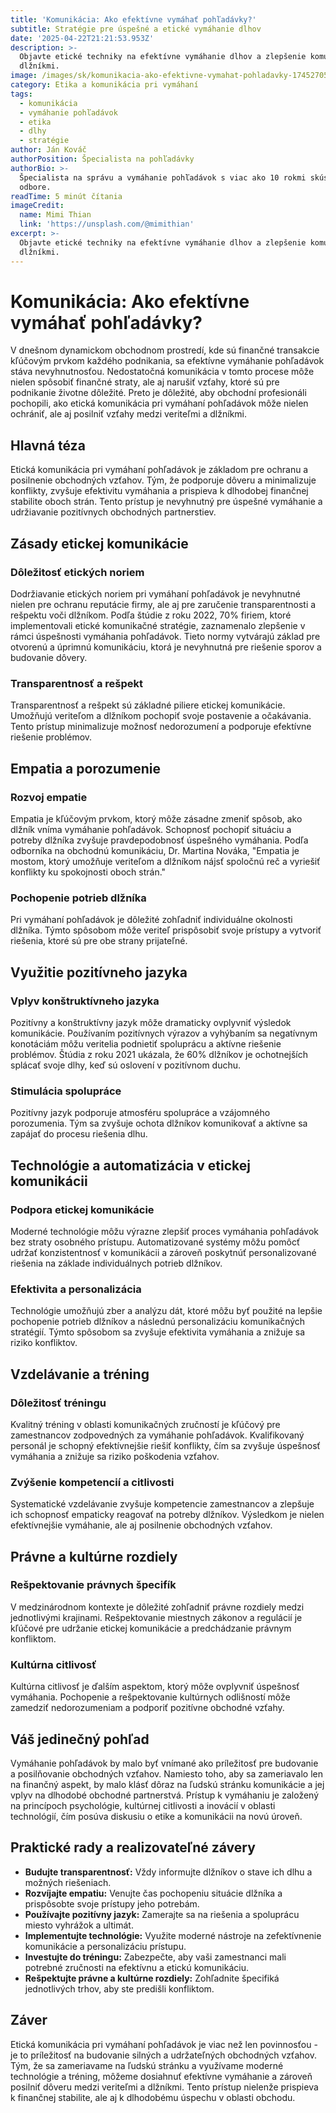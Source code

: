 ```yaml
---
title: 'Komunikácia: Ako efektívne vymáhať pohľadávky?'
subtitle: Stratégie pre úspešné a etické vymáhanie dlhov
date: '2025-04-22T21:21:53.953Z'
description: >-
  Objavte etické techniky na efektívne vymáhanie dlhov a zlepšenie komunikácie s
  dlžníkmi.
image: /images/sk/komunikacia-ako-efektivne-vymahat-pohladavky-1745270513744.jpg
category: Etika a komunikácia pri vymáhaní
tags:
  - komunikácia
  - vymáhanie pohľadávok
  - etika
  - dlhy
  - stratégie
author: Ján Kováč
authorPosition: Špecialista na pohľadávky
authorBio: >-
  Špecialista na správu a vymáhanie pohľadávok s viac ako 10 rokmi skúseností v
  odbore.
readTime: 5 minút čítania
imageCredit:
  name: Mimi Thian
  link: 'https://unsplash.com/@mimithian'
excerpt: >-
  Objavte etické techniky na efektívne vymáhanie dlhov a zlepšenie komunikácie s
  dlžníkmi.
---
```

# Komunikácia: Ako efektívne vymáhať pohľadávky?

V dnešnom dynamickom obchodnom prostredí, kde sú finančné transakcie kľúčovým prvkom každého podnikania, sa efektívne vymáhanie pohľadávok stáva nevyhnutnosťou. Nedostatočná komunikácia v tomto procese môže nielen spôsobiť finančné straty, ale aj narušiť vzťahy, ktoré sú pre podnikanie životne dôležité. Preto je dôležité, aby obchodní profesionáli pochopili, ako etická komunikácia pri vymáhaní pohľadávok môže nielen ochrániť, ale aj posilniť vzťahy medzi veriteľmi a dlžníkmi.

## Hlavná téza

Etická komunikácia pri vymáhaní pohľadávok je základom pre ochranu a posilnenie obchodných vzťahov. Tým, že podporuje dôveru a minimalizuje konflikty, zvyšuje efektivitu vymáhania a prispieva k dlhodobej finančnej stabilite oboch strán. Tento prístup je nevyhnutný pre úspešné vymáhanie a udržiavanie pozitívnych obchodných partnerstiev.

## Zásady etickej komunikácie

### Dôležitosť etických noriem

Dodržiavanie etických noriem pri vymáhaní pohľadávok je nevyhnutné nielen pre ochranu reputácie firmy, ale aj pre zaručenie transparentnosti a rešpektu voči dlžníkom. Podľa štúdie z roku 2022, 70% firiem, ktoré implementovali etické komunikačné stratégie, zaznamenalo zlepšenie v rámci úspešnosti vymáhania pohľadávok. Tieto normy vytvárajú základ pre otvorenú a úprimnú komunikáciu, ktorá je nevyhnutná pre riešenie sporov a budovanie dôvery.

### Transparentnosť a rešpekt

Transparentnosť a rešpekt sú základné piliere etickej komunikácie. Umožňujú veriteľom a dlžníkom pochopiť svoje postavenie a očakávania. Tento prístup minimalizuje možnosť nedorozumení a podporuje efektívne riešenie problémov.

## Empatia a porozumenie

### Rozvoj empatie

Empatia je kľúčovým prvkom, ktorý môže zásadne zmeniť spôsob, ako dlžník vníma vymáhanie pohľadávok. Schopnosť pochopiť situáciu a potreby dlžníka zvyšuje pravdepodobnosť úspešného vymáhania. Podľa odborníka na obchodnú komunikáciu, Dr. Martina Nováka, "Empatia je mostom, ktorý umožňuje veriteľom a dlžníkom nájsť spoločnú reč a vyriešiť konflikty ku spokojnosti oboch strán."

### Pochopenie potrieb dlžníka

Pri vymáhaní pohľadávok je dôležité zohľadniť individuálne okolnosti dlžníka. Týmto spôsobom môže veriteľ prispôsobiť svoje prístupy a vytvoriť riešenia, ktoré sú pre obe strany prijateľné.

## Využitie pozitívneho jazyka

### Vplyv konštruktívneho jazyka

Pozitívny a konštruktívny jazyk môže dramaticky ovplyvniť výsledok komunikácie. Používaním pozitívnych výrazov a vyhýbaním sa negatívnym konotáciám môžu veritelia podnietiť spoluprácu a aktívne riešenie problémov. Štúdia z roku 2021 ukázala, že 60% dlžníkov je ochotnejších splácať svoje dlhy, keď sú oslovení v pozitívnom duchu.

### Stimulácia spolupráce

Pozitívny jazyk podporuje atmosféru spolupráce a vzájomného porozumenia. Tým sa zvyšuje ochota dlžníkov komunikovať a aktívne sa zapájať do procesu riešenia dlhu.

## Technológie a automatizácia v etickej komunikácii

### Podpora etickej komunikácie

Moderné technológie môžu výrazne zlepšiť proces vymáhania pohľadávok bez straty osobného prístupu. Automatizované systémy môžu pomôcť udržať konzistentnosť v komunikácii a zároveň poskytnúť personalizované riešenia na základe individuálnych potrieb dlžníkov.

### Efektivita a personalizácia

Technológie umožňujú zber a analýzu dát, ktoré môžu byť použité na lepšie pochopenie potrieb dlžníkov a následnú personalizáciu komunikačných stratégií. Týmto spôsobom sa zvyšuje efektivita vymáhania a znižuje sa riziko konfliktov.

## Vzdelávanie a tréning

### Dôležitosť tréningu

Kvalitný tréning v oblasti komunikačných zručností je kľúčový pre zamestnancov zodpovedných za vymáhanie pohľadávok. Kvalifikovaný personál je schopný efektívnejšie riešiť konflikty, čím sa zvyšuje úspešnosť vymáhania a znižuje sa riziko poškodenia vzťahov.

### Zvýšenie kompetencií a citlivosti

Systematické vzdelávanie zvyšuje kompetencie zamestnancov a zlepšuje ich schopnosť empaticky reagovať na potreby dlžníkov. Výsledkom je nielen efektívnejšie vymáhanie, ale aj posilnenie obchodných vzťahov.

## Právne a kultúrne rozdiely

### Rešpektovanie právnych špecifík

V medzinárodnom kontexte je dôležité zohľadniť právne rozdiely medzi jednotlivými krajinami. Rešpektovanie miestnych zákonov a regulácií je kľúčové pre udržanie etickej komunikácie a predchádzanie právnym konfliktom.

### Kultúrna citlivosť

Kultúrna citlivosť je ďalším aspektom, ktorý môže ovplyvniť úspešnosť vymáhania. Pochopenie a rešpektovanie kultúrnych odlišností môže zamedziť nedorozumeniam a podporiť pozitívne obchodné vzťahy.

## Váš jedinečný pohľad

Vymáhanie pohľadávok by malo byť vnímané ako príležitosť pre budovanie a posilňovanie obchodných vzťahov. Namiesto toho, aby sa zameriavalo len na finančný aspekt, by malo klásť dôraz na ľudskú stránku komunikácie a jej vplyv na dlhodobé obchodné partnerstvá. Prístup k vymáhaniu je založený na princípoch psychológie, kultúrnej citlivosti a inovácií v oblasti technológií, čím posúva diskusiu o etike a komunikácii na novú úroveň.

## Praktické rady a realizovateľné závery

- **Budujte transparentnosť:** Vždy informujte dlžníkov o stave ich dlhu a možných riešeniach.
- **Rozvíjajte empatiu:** Venujte čas pochopeniu situácie dlžníka a prispôsobte svoje prístupy jeho potrebám.
- **Používajte pozitívny jazyk:** Zamerajte sa na riešenia a spoluprácu miesto vyhrážok a ultimát.
- **Implementujte technológie:** Využite moderné nástroje na zefektívnenie komunikácie a personalizáciu prístupu.
- **Investujte do tréningu:** Zabezpečte, aby vaši zamestnanci mali potrebné zručnosti na efektívnu a etickú komunikáciu.
- **Rešpektujte právne a kultúrne rozdiely:** Zohľadnite špecifiká jednotlivých trhov, aby ste predišli konfliktom.

## Záver

Etická komunikácia pri vymáhaní pohľadávok je viac než len povinnosťou - je to príležitosť na budovanie silných a udržateľných obchodných vzťahov. Tým, že sa zameriavame na ľudskú stránku a využívame moderné technológie a tréning, môžeme dosiahnuť efektívne vymáhanie a zároveň posilniť dôveru medzi veriteľmi a dlžníkmi. Tento prístup nielenže prispieva k finančnej stabilite, ale aj k dlhodobému úspechu v oblasti obchodu.
